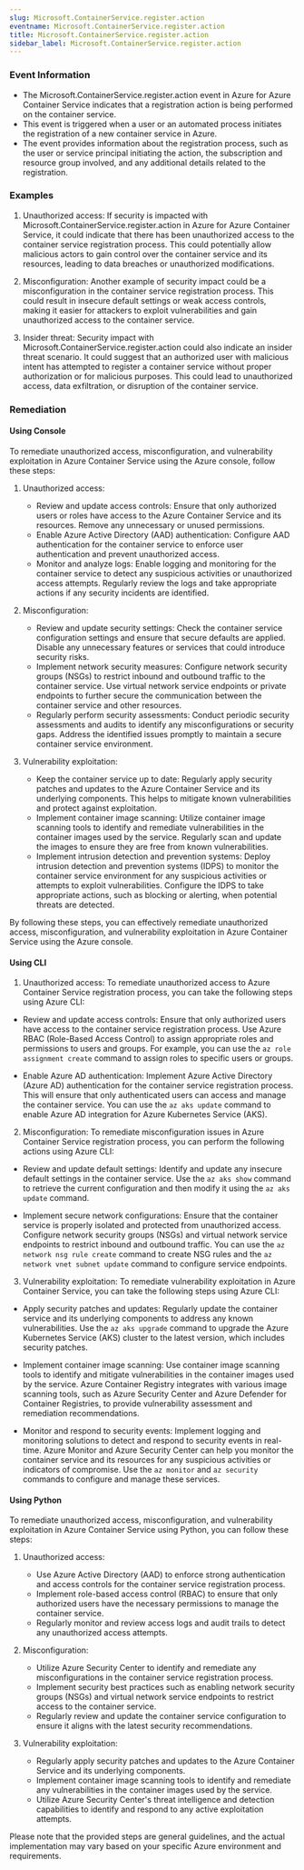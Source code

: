 ```yaml
--- 
slug: Microsoft.ContainerService.register.action
eventname: Microsoft.ContainerService.register.action
title: Microsoft.ContainerService.register.action
sidebar_label: Microsoft.ContainerService.register.action
---
```

                       
### Event Information

- The Microsoft.ContainerService.register.action event in Azure for Azure Container Service indicates that a registration action is being performed on the container service.
- This event is triggered when a user or an automated process initiates the registration of a new container service in Azure.
- The event provides information about the registration process, such as the user or service principal initiating the action, the subscription and resource group involved, and any additional details related to the registration.


### Examples

1. Unauthorized access: If security is impacted with Microsoft.ContainerService.register.action in Azure for Azure Container Service, it could indicate that there has been unauthorized access to the container service registration process. This could potentially allow malicious actors to gain control over the container service and its resources, leading to data breaches or unauthorized modifications.

2. Misconfiguration: Another example of security impact could be a misconfiguration in the container service registration process. This could result in insecure default settings or weak access controls, making it easier for attackers to exploit vulnerabilities and gain unauthorized access to the container service.

3. Insider threat: Security impact with Microsoft.ContainerService.register.action could also indicate an insider threat scenario. It could suggest that an authorized user with malicious intent has attempted to register a container service without proper authorization or for malicious purposes. This could lead to unauthorized access, data exfiltration, or disruption of the container service.

### Remediation

#### Using Console

To remediate unauthorized access, misconfiguration, and vulnerability exploitation in Azure Container Service using the Azure console, follow these steps:

1. Unauthorized access:
   - Review and update access controls: Ensure that only authorized users or roles have access to the Azure Container Service and its resources. Remove any unnecessary or unused permissions.
   - Enable Azure Active Directory (AAD) authentication: Configure AAD authentication for the container service to enforce user authentication and prevent unauthorized access.
   - Monitor and analyze logs: Enable logging and monitoring for the container service to detect any suspicious activities or unauthorized access attempts. Regularly review the logs and take appropriate actions if any security incidents are identified.

2. Misconfiguration:
   - Review and update security settings: Check the container service configuration settings and ensure that secure defaults are applied. Disable any unnecessary features or services that could introduce security risks.
   - Implement network security measures: Configure network security groups (NSGs) to restrict inbound and outbound traffic to the container service. Use virtual network service endpoints or private endpoints to further secure the communication between the container service and other resources.
   - Regularly perform security assessments: Conduct periodic security assessments and audits to identify any misconfigurations or security gaps. Address the identified issues promptly to maintain a secure container service environment.

3. Vulnerability exploitation:
   - Keep the container service up to date: Regularly apply security patches and updates to the Azure Container Service and its underlying components. This helps to mitigate known vulnerabilities and protect against exploitation.
   - Implement container image scanning: Utilize container image scanning tools to identify and remediate vulnerabilities in the container images used by the service. Regularly scan and update the images to ensure they are free from known vulnerabilities.
   - Implement intrusion detection and prevention systems: Deploy intrusion detection and prevention systems (IDPS) to monitor the container service environment for any suspicious activities or attempts to exploit vulnerabilities. Configure the IDPS to take appropriate actions, such as blocking or alerting, when potential threats are detected.

By following these steps, you can effectively remediate unauthorized access, misconfiguration, and vulnerability exploitation in Azure Container Service using the Azure console.

#### Using CLI

1. Unauthorized access: To remediate unauthorized access to Azure Container Service registration process, you can take the following steps using Azure CLI:

- Review and update access controls: Ensure that only authorized users have access to the container service registration process. Use Azure RBAC (Role-Based Access Control) to assign appropriate roles and permissions to users and groups. For example, you can use the `az role assignment create` command to assign roles to specific users or groups.

- Enable Azure AD authentication: Implement Azure Active Directory (Azure AD) authentication for the container service registration process. This will ensure that only authenticated users can access and manage the container service. You can use the `az aks update` command to enable Azure AD integration for Azure Kubernetes Service (AKS).

2. Misconfiguration: To remediate misconfiguration issues in Azure Container Service registration process, you can perform the following actions using Azure CLI:

- Review and update default settings: Identify and update any insecure default settings in the container service. Use the `az aks show` command to retrieve the current configuration and then modify it using the `az aks update` command.

- Implement secure network configurations: Ensure that the container service is properly isolated and protected from unauthorized access. Configure network security groups (NSGs) and virtual network service endpoints to restrict inbound and outbound traffic. You can use the `az network nsg rule create` command to create NSG rules and the `az network vnet subnet update` command to configure service endpoints.

3. Vulnerability exploitation: To remediate vulnerability exploitation in Azure Container Service, you can take the following steps using Azure CLI:

- Apply security patches and updates: Regularly update the container service and its underlying components to address any known vulnerabilities. Use the `az aks upgrade` command to upgrade the Azure Kubernetes Service (AKS) cluster to the latest version, which includes security patches.

- Implement container image scanning: Use container image scanning tools to identify and mitigate vulnerabilities in the container images used by the service. Azure Container Registry integrates with various image scanning tools, such as Azure Security Center and Azure Defender for Container Registries, to provide vulnerability assessment and remediation recommendations.

- Monitor and respond to security events: Implement logging and monitoring solutions to detect and respond to security events in real-time. Azure Monitor and Azure Security Center can help you monitor the container service and its resources for any suspicious activities or indicators of compromise. Use the `az monitor` and `az security` commands to configure and manage these services.

#### Using Python

To remediate unauthorized access, misconfiguration, and vulnerability exploitation in Azure Container Service using Python, you can follow these steps:

1. Unauthorized access:
   - Use Azure Active Directory (AAD) to enforce strong authentication and access controls for the container service registration process.
   - Implement role-based access control (RBAC) to ensure that only authorized users have the necessary permissions to manage the container service.
   - Regularly monitor and review access logs and audit trails to detect any unauthorized access attempts.

2. Misconfiguration:
   - Utilize Azure Security Center to identify and remediate any misconfigurations in the container service registration process.
   - Implement security best practices such as enabling network security groups (NSGs) and virtual network service endpoints to restrict access to the container service.
   - Regularly review and update the container service configuration to ensure it aligns with the latest security recommendations.

3. Vulnerability exploitation:
   - Regularly apply security patches and updates to the Azure Container Service and its underlying components.
   - Implement container image scanning tools to identify and remediate any vulnerabilities in the container images used by the service.
   - Utilize Azure Security Center's threat intelligence and detection capabilities to identify and respond to any active exploitation attempts.

Please note that the provided steps are general guidelines, and the actual implementation may vary based on your specific Azure environment and requirements.


 